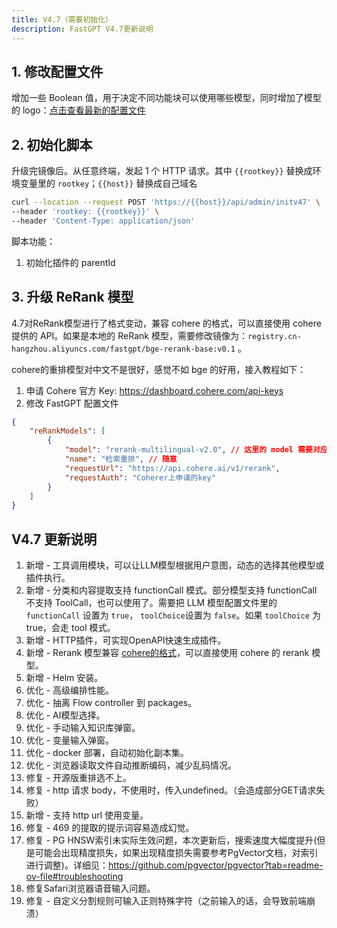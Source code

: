 ```yaml
---
title: V4.7（需要初始化）
description: FastGPT V4.7更新说明
---
```


## 1. 修改配置文件

增加一些 Boolean 值，用于决定不同功能块可以使用哪些模型，同时增加了模型的 logo：[点击查看最新的配置文件](/docs/development/configuration/)

## 2. 初始化脚本

升级完镜像后。从任意终端，发起 1 个 HTTP 请求。其中 `{{rootkey}}` 替换成环境变量里的 `rootkey`；`{{host}}` 替换成自己域名

```bash
curl --location --request POST 'https://{{host}}/api/admin/initv47' \
--header 'rootkey: {{rootkey}}' \
--header 'Content-Type: application/json'
```

脚本功能：
1. 初始化插件的 parentId

## 3. 升级 ReRank 模型

4.7对ReRank模型进行了格式变动，兼容 cohere 的格式，可以直接使用 cohere 提供的 API。如果是本地的 ReRank 模型，需要修改镜像为：`registry.cn-hangzhou.aliyuncs.com/fastgpt/bge-rerank-base:v0.1` 。

cohere的重排模型对中文不是很好，感觉不如 bge 的好用，接入教程如下：

1. 申请 Cohere 官方 Key: https://dashboard.cohere.com/api-keys
2. 修改 FastGPT 配置文件

```json
{
    "reRankModels": [
        {
            "model": "rerank-multilingual-v2.0", // 这里的 model 需要对应 cohere 的模型名
            "name": "检索重排", // 随意
            "requestUrl": "https://api.cohere.ai/v1/rerank",
            "requestAuth": "Coherer上申请的key"
        }
    ]
}
```


## V4.7 更新说明

1. 新增 - 工具调用模块，可以让LLM模型根据用户意图，动态的选择其他模型或插件执行。
2. 新增 - 分类和内容提取支持 functionCall 模式。部分模型支持 functionCall 不支持 ToolCall，也可以使用了。需要把 LLM 模型配置文件里的 `functionCall` 设置为 `true`， `toolChoice`设置为 `false`。如果 `toolChoice` 为 true，会走 tool 模式。
3. 新增 - HTTP插件，可实现OpenAPI快速生成插件。
4. 新增 - Rerank 模型兼容 [cohere的格式](https://docs.cohere.com/reference/rerank-1)，可以直接使用 cohere 的 rerank 模型。
5. 新增 - Helm 安装。
6. 优化 - 高级编排性能。
7. 优化 - 抽离 Flow controller 到 packages。
8. 优化 - AI模型选择。
9. 优化 - 手动输入知识库弹窗。
10. 优化 - 变量输入弹窗。
11. 优化 - docker 部署，自动初始化副本集。
12. 优化 - 浏览器读取文件自动推断编码，减少乱码情况。
13. 修复 - 开源版重排选不上。
14. 修复 - http 请求 body，不使用时，传入undefined。（会造成部分GET请求失败）
15. 新增 - 支持 http url 使用变量。
16. 修复 - 469 的提取的提示词容易造成幻觉。
17. 修复 - PG HNSW索引未实际生效问题，本次更新后，搜索速度大幅度提升(但是可能会出现精度损失，如果出现精度损失需要参考PgVector文档，对索引进行调整)。详细见：https://github.com/pgvector/pgvector?tab=readme-ov-file#troubleshooting
18. 修复Safari浏览器语音输入问题。
19. 修复 - 自定义分割规则可输入正则特殊字符（之前输入的话，会导致前端崩溃）
